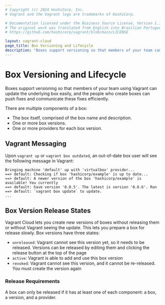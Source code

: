 ```yaml
---
# Copyright (c) 2024 HashiCorp, Inc.
# Vagrant and the Vagrant logo are trademarks of HashiCorp.

# Documentation licensed under the Business Source License, Version 1.1.
# The original work was translated from English into Brazilian Portuguese.
# https://github.com/hashicorp/vagrant/blob/main/LICENSE

layout: vagrant-cloud
page_title: Box Versioning and Lifecycle
description: "Boxes support versioning so that members of your team can update the underlying box efficiently."
---
```


# Box Versioning and Lifecycle

Boxes support versioning so that members of your team using Vagrant can
update the underlying box easily, and the people who create boxes can
push fixes and communicate these fixes efficiently.

There are multiple components of a box:

- The box itself, comprised of the box name and description.
- One or more box versions.
- One or more providers for each box version.

## Vagrant Messaging

Upon `vagrant up` or `vagrant box outdated`, an out-of-date box
user will see the following message in Vagrant:

    Bringing machine 'default' up with 'virtualbox' provider...
    ==> default: Checking if box 'hashicorp/example' is up to date...
    ==> default: A newer version of the box 'hashicorp/example' is available! You currently
    ==> default: have version '0.0.5'. The latest is version '0.0.6'. Run
    ==> default: `vagrant box update` to update.
    ...

## Box Version Release States

Vagrant Cloud lets you create new versions of boxes without
releasing them or without Vagrant seeing the update. This lets you prepare
a box for release slowly. Box versions have three states:

- `unreleased`: Vagrant cannot see this version yet, so it needs
  to be released. Versions can be released by editing them and clicking
  the release button at the top of the page
- `active`: Vagrant is able to add and use this box version
- `revoked`: Vagrant cannot see this version, and it cannot be re-released.
  You must create the version again

### Release Requirements

A box can only be released if it has at least one of each component: a
box, a version, and a provider.
